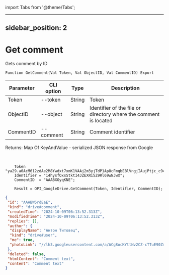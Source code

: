 ﻿import Tabs from '@theme/Tabs';

---
sidebar_position: 2
---

# Get comment
 Gets comment by ID



`Function GetComment(Val Token, Val ObjectID, Val CommentID) Export`

  | Parameter | CLI option | Type | Description |
  |-|-|-|-|
  | Token | --token | String | Token |
  | ObjectID | --object | String | Identifier of the file or directory where the comment is located |
  | CommentID | --comment | String | Comment identifier |

  
  Returns:  Map Of KeyAndValue - serialized JSON response from Google

<br/>




```bsl title="Code example"
    Token      = "ya29.a0AcM612zdAe2M8Ywdxt7xmK1VAAj2m3yjTdP1Ap8cFmqbE8lVngjIAujPtjc_c94MCuKNLfn7MSssBd6NfMXDQDrHMUv7Fgjp7cjuXk68n...";
    Identifier = "14hysfOxsStktI4JZEXRiSZ9Rl69wNJwX";
    CommentID  = "AAABXOyqKNE";

    Result = OPI_GoogleDrive.GetComment(Token, Identifier, CommentID);
```
 



```json title="Result"
{
 "id": "AAABW5rdEaE",
 "kind": "drive#comment",
 "createdTime": "2024-10-09T06:13:52.313Z",
 "modifiedTime": "2024-10-09T06:13:52.313Z",
 "replies": [],
 "author": {
  "displayName": "Антон Титовец",
  "kind": "drive#user",
  "me": true,
  "photoLink": "//lh3.googleusercontent.com/a/ACg8ocKYttNv2CZ-cTTuE90Zmht_PwnGc0YnjM1IUllXsTVORfZFVPU=s50-c-k-no"
 },
 "deleted": false,
 "htmlContent": "Comment text",
 "content": "Comment text"
}
```
